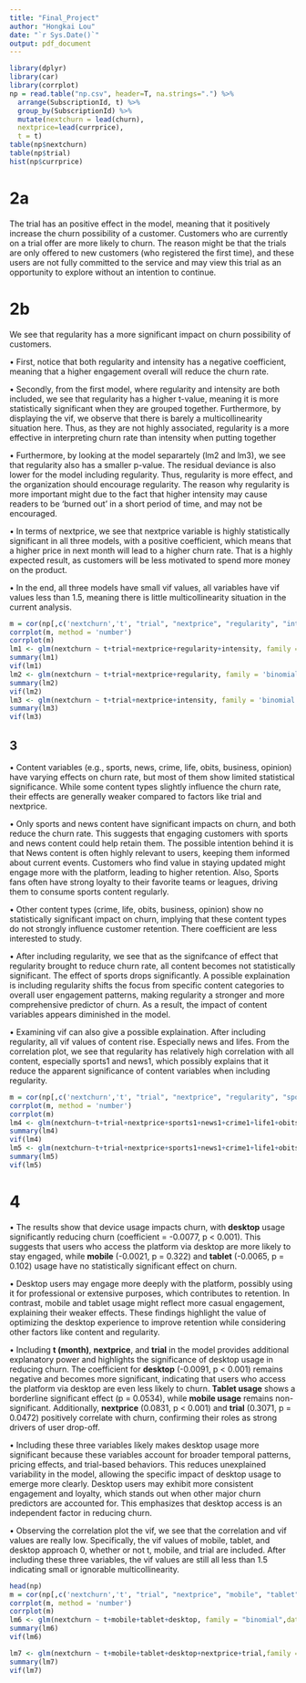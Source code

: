 ```yaml
---
title: "Final_Project"
author: "Hongkai Lou"
date: "`r Sys.Date()`"
output: pdf_document
---
```


```r
library(dplyr)
library(car)
library(corrplot)
np = read.table("np.csv", header=T, na.strings=".") %>%
  arrange(SubscriptionId, t) %>%
  group_by(SubscriptionId) %>%
  mutate(nextchurn = lead(churn),
  nextprice=lead(currprice),
  t = t)
table(np$nextchurn)
table(np$trial)
hist(np$currprice)


```

# 2a

The trial has an positive effect in the model, meaning that it positively increase the churn possibility of a customer. Customers who are currently on a trial offer are more likely to churn. The reason might be that the trials are only offered to new customers (who registered the first time), and these users are not fully committed to the service and may view this trial as an opportunity to explore without an intention to continue. 

# 2b

We see that regularity has a more significant impact on churn possibility of customers. 

$\bullet$ First, notice that both regularity and intensity has a negative coefficient, meaning that a higher engagement overall will reduce the churn rate. 

$\bullet$ Secondly, from the first model, where regularity and intensity are both included, we see that regularity has a higher t-value, meaning it is more statistically significant when they are grouped together. Furthermore, by displaying the vif, we observe that there is barely a multicollinearity situation here. Thus, as they are not highly associated, regularity is a more effective in interpreting churn rate than intensity when putting together

$\bullet$ Furthermore, by looking at the model separartely (lm2 and lm3), we see that regularity also has a smaller p-value. The residual deviance is also lower for the model including regularity. Thus, regularity is more effect, and the organization should encourage regularity. The reason why regularity is more important might due to the fact that higher intensity may cause readers to be 'burned out' in a short period of time, and may not be encouraged.

$\bullet$ In terms of nextprice, we see that nextprice variable is highly statistically significant in all three models, with a positive coefficient, which means that a higher price in next month will lead to a higher churn rate. That is a highly expected result, as customers will be less motivated to spend more money on the product.

$\bullet$ In the end, all three models have small vif values, all variables have vif values less than 1.5, meaning there is little multicollinearity situation in the current analysis.
```r
m = cor(np[,c('nextchurn','t', "trial", "nextprice", "regularity", "intensity")], use = 'complete.obs')
corrplot(m, method = 'number')
corrplot(m)
lm1 <- glm(nextchurn ~ t+trial+nextprice+regularity+intensity, family = 'binomial', data = np)
summary(lm1)
vif(lm1)
lm2 <- glm(nextchurn ~ t+trial+nextprice+regularity, family = 'binomial', data = np)
summary(lm2)
vif(lm2)
lm3 <- glm(nextchurn ~ t+trial+nextprice+intensity, family = 'binomial',data = np)
summary(lm3)
vif(lm3)
```

## 3

$\bullet$ Content variables (e.g., sports, news, crime, life, obits, business, opinion) have varying effects on churn rate, but most of them show limited statistical significance. While some content types slightly influence the churn rate, their effects are generally weaker compared to factors like trial and nextprice. 

$\bullet$ Only sports and news content have significant impacts on churn, and both reduce the churn rate. This suggests that engaging customers with sports and news content could help retain them. The possible intention behind it is that News content is often highly relevant to users, keeping them informed about current events. Customers who find value in staying updated might engage more with the platform, leading to higher retention. Also, Sports fans often have strong loyalty to their favorite teams or leagues, driving them to consume sports content regularly.

$\bullet$ Other content types (crime, life, obits, business, opinion) show no statistically significant impact on churn, implying that these content types do not strongly influence customer retention. There coefficient are less interested to study.

$\bullet$ After including regularity, we see that as the signifcance of effect that regularity brought to reduce churn rate, all content becomes not statistically significant. The effect of sports drops significantly. A possible explaination is including regularity shifts the focus from specific content categories to overall user engagement patterns, making regularity a stronger and more comprehensive predictor of churn. As a result, the impact of content variables appears diminished in the model.

$\bullet$ Examining vif can also give a possible explaination. After including regularity, all vif values of content rise. Especially news and lifes. From the correlation plot, we see that regularity has relatively high correlation with all content, especially sports1 and news1, which possibly explains that it reduce the apparent significance of content variables when including regularity.

```r
m = cor(np[,c('nextchurn','t', "trial", "nextprice", "regularity", "sports1", "news1", "crime1", "obits1", "business1", "opinion1")],  use = 'complete.obs')
corrplot(m, method = 'number')
corrplot(m)
lm4 <- glm(nextchurn~t+trial+nextprice+sports1+news1+crime1+life1+obits1+business1+opinion1, family = 'binomial', data = np)
summary(lm4)
vif(lm4)
lm5 <- glm(nextchurn~t+trial+nextprice+sports1+news1+crime1+life1+obits1+business1+opinion1+regularity, family = 'binomial',data = np)
summary(lm5)
vif(lm5)
```

# 4

$\bullet$ The results show that device usage impacts churn, with **desktop** usage significantly reducing churn (coefficient = -0.0077, p < 0.001). This suggests that users who access the platform via desktop are more likely to stay engaged, while **mobile** (-0.0021, p = 0.322) and **tablet** (-0.0065, p = 0.102) usage have no statistically significant effect on churn.

$\bullet$ Desktop users may engage more deeply with the platform, possibly using it for professional or extensive purposes, which contributes to retention. In contrast, mobile and tablet usage might reflect more casual engagement, explaining their weaker effects. These findings highlight the value of optimizing the desktop experience to improve retention while considering other factors like content and regularity.

$\bullet$ Including **t (month)**, **nextprice**, and **trial** in the model provides additional explanatory power and highlights the significance of desktop usage in reducing churn. The coefficient for **desktop** (-0.0091, p < 0.001) remains negative and becomes more significant, indicating that users who access the platform via desktop are even less likely to churn. **Tablet usage** shows a borderline significant effect (p = 0.0534), while **mobile usage** remains non-significant. Additionally, **nextprice** (0.0831, p < 0.001) and **trial** (0.3071, p = 0.0472) positively correlate with churn, confirming their roles as strong drivers of user drop-off.

$\bullet$ Including these three variables likely makes desktop usage more significant because these variables account for broader temporal patterns, pricing effects, and trial-based behaviors. This reduces unexplained variability in the model, allowing the specific impact of desktop usage to emerge more clearly. Desktop users may exhibit more consistent engagement and loyalty, which stands out when other major churn predictors are accounted for. This emphasizes that desktop access is an independent factor in reducing churn.

$\bullet$ Observing the correlation plot the vif, we see that the correlation and vif values are really low. Specifically, the vif values of mobile, tablet, and desktop approach 0, whether or not t, mobile, and trial are included. After including these three variables, the vif values are still all less than 1.5 indicating small or ignorable multicollinearity.

```r
head(np)
m = cor(np[,c('nextchurn','t', "trial", "nextprice", "mobile", "tablet", "desktop")],  use = 'complete.obs')
corrplot(m, method = 'number')
corrplot(m)
lm6 <- glm(nextchurn ~ t+mobile+tablet+desktop, family = "binomial",data = np)
summary(lm6)
vif(lm6)

lm7 <- glm(nextchurn ~ t+mobile+tablet+desktop+nextprice+trial,family = "binomial", data = np)
summary(lm7)
vif(lm7)
```






